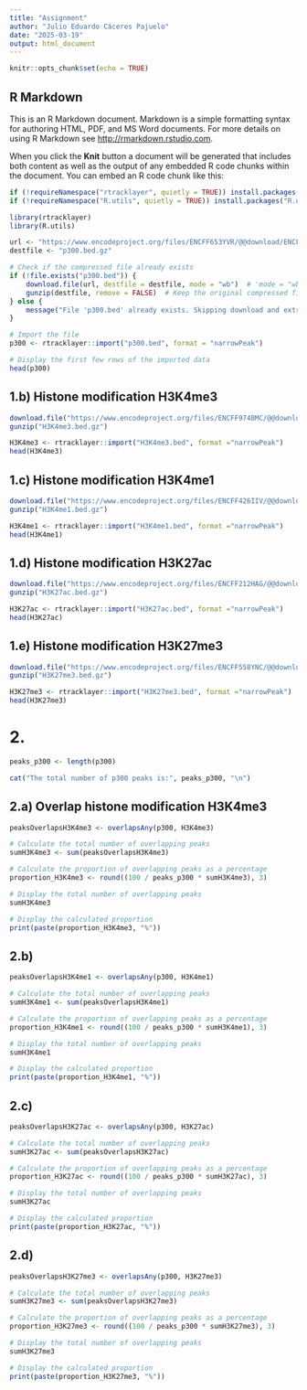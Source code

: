 ---
title: "Assignment"
author: "Julio Eduardo Cáceres Pajuelo"
date: "2025-03-19"
output: html_document
---

```{r setup, include=FALSE}
knitr::opts_chunk$set(echo = TRUE)
```

## R Markdown

This is an R Markdown document. Markdown is a simple formatting syntax for authoring HTML, PDF, and MS Word documents. For more details on using R Markdown see <http://rmarkdown.rstudio.com>.

When you click the **Knit** button a document will be generated that includes both content as well as the output of any embedded R code chunks within the document. You can embed an R code chunk like this:



```{r}
if (!requireNamespace("rtracklayer", quietly = TRUE)) install.packages("rtracklayer")
if (!requireNamespace("R.utils", quietly = TRUE)) install.packages("R.utils")

library(rtracklayer)
library(R.utils)
```


```{r}
url <- "https://www.encodeproject.org/files/ENCFF653YVR/@@download/ENCFF653YVR.bed.gz"
destfile <- "p300.bed.gz"

# Check if the compressed file already exists
if (!file.exists("p300.bed")) {
    download.file(url, destfile = destfile, mode = "wb")  # 'mode = "wb"' for binary files
    gunzip(destfile, remove = FALSE)  # Keep the original compressed file
} else {
    message("File 'p300.bed' already exists. Skipping download and extraction.")
}

# Import the file
p300 <- rtracklayer::import("p300.bed", format = "narrowPeak")

# Display the first few rows of the imported data
head(p300)

```

## 1.b) Histone modification H3K4me3
```{r}
download.file("https://www.encodeproject.org/files/ENCFF974BMC/@@download/ENCFF974BMC.bed.gz", destfile="H3K4me3.bed.gz")
gunzip("H3K4me3.bed.gz")

H3K4me3 <- rtracklayer::import("H3K4me3.bed", format ="narrowPeak")
head(H3K4me3)
```


## 1.c) Histone modification H3K4me1

```{r}
download.file("https://www.encodeproject.org/files/ENCFF426IIV/@@download/ENCFF426IIV.bed.gz", destfile="H3K4me1.bed.gz")
gunzip("H3K4me1.bed.gz")

H3K4me1 <- rtracklayer::import("H3K4me1.bed", format ="narrowPeak")
head(H3K4me1)
```


## 1.d) Histone modification H3K27ac

```{r}
download.file("https://www.encodeproject.org/files/ENCFF212HAG/@@download/ENCFF212HAG.bed.gz", destfile="H3K27ac.bed.gz")
gunzip("H3K27ac.bed.gz")

H3K27ac <- rtracklayer::import("H3K27ac.bed", format ="narrowPeak")
head(H3K27ac)
```


## 1.e) Histone modification H3K27me3

```{r}
download.file("https://www.encodeproject.org/files/ENCFF558YNC/@@download/ENCFF558YNC.bed.gz", destfile="H3K27me3.bed.gz")
gunzip("H3K27me3.bed.gz")

H3K27me3 <- rtracklayer::import("H3K27me3.bed", format ="narrowPeak")
head(H3K27me3)
```


# 2. 
```{r}
peaks_p300 <- length(p300)

cat("The total number of p300 peaks is:", peaks_p300, "\n")

```

## 2.a) Overlap histone modification H3K4me3

```{r}
peaksOverlapsH3K4me3 <- overlapsAny(p300, H3K4me3)

# Calculate the total number of overlapping peaks
sumH3K4me3 <- sum(peaksOverlapsH3K4me3)

# Calculate the proportion of overlapping peaks as a percentage
proportion_H3K4me3 <- round((100 / peaks_p300 * sumH3K4me3), 3)

# Display the total number of overlapping peaks
sumH3K4me3

# Display the calculated proportion
print(paste(proportion_H3K4me3, "%"))


```


## 2.b) 
```{r}
peaksOverlapsH3K4me1 <- overlapsAny(p300, H3K4me1)

# Calculate the total number of overlapping peaks
sumH3K4me1 <- sum(peaksOverlapsH3K4me1)

# Calculate the proportion of overlapping peaks as a percentage
proportion_H3K4me1 <- round((100 / peaks_p300 * sumH3K4me1), 3)

# Display the total number of overlapping peaks
sumH3K4me1

# Display the calculated proportion
print(paste(proportion_H3K4me1, "%"))

```


## 2.c) 

```{r}
peaksOverlapsH3K27ac <- overlapsAny(p300, H3K27ac)

# Calculate the total number of overlapping peaks
sumH3K27ac <- sum(peaksOverlapsH3K27ac)

# Calculate the proportion of overlapping peaks as a percentage
proportion_H3K27ac <- round((100 / peaks_p300 * sumH3K27ac), 3)

# Display the total number of overlapping peaks
sumH3K27ac

# Display the calculated proportion
print(paste(proportion_H3K27ac, "%"))

```


## 2.d) 

```{r}
peaksOverlapsH3K27me3 <- overlapsAny(p300, H3K27me3)

# Calculate the total number of overlapping peaks
sumH3K27me3 <- sum(peaksOverlapsH3K27me3)

# Calculate the proportion of overlapping peaks as a percentage
proportion_H3K27me3 <- round((100 / peaks_p300 * sumH3K27me3), 3)

# Display the total number of overlapping peaks
sumH3K27me3

# Display the calculated proportion
print(paste(proportion_H3K27me3, "%"))

```




